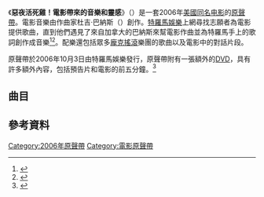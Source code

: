 {{Distinguish|惡夜活死雞}}
{{noteTA
|G1=Show
|G2=Movie
}}
{{Infobox album
| name = 惡夜活死雞！電影帶來的音樂和靈感
| original_name = {{lang|en|''Poultrygeist! Music From and Inspired by the Motion Picture''}}
| type = [[電影配樂|電影配樂]]
| artist = 杜吉·巴納斯（{{lang|en|Duggie Banas}}）
| cover = Poultrygeist (soundtrack).gif
| released = {{Start date|2006|10|3}}
| genre = 歌舞，[[硬核朋克|硬核朋克]]，[[搖滾樂|搖滾]]，[[流行朋克|流行朋克]]，[[斯卡朋克|斯卡朋克]]
| length = 68:51
| label = [[特羅馬娛樂|特羅馬娛樂]]<br>{{lang|en|Micro, Inc. Recordings}}
| producer = 傑瑞米·豪威爾（{{lang|en|Jeremy Howell}}）
| prev_title = 
| prev_year = 
| year = 
| next_title = 
| next_year  = 
}}

《'''惡夜活死雞！電影帶來的音樂和靈感'''》（{{lang-en|''Poultrygeist! Music From and Inspired by the Motion Picture''}}）是一套2006年[[美國|美國]][[惡夜活死雞|同名电影]]的[[電影原聲帶|原聲帶]]。電影音樂由作曲家杜吉·巴納斯（{{lang|en|Duggie Banas}}）創作。[[特羅馬娛樂|特羅馬娛樂]]上網尋找志願者為電影提供歌曲，直到他們遇見了來自加拿大的巴納斯來幫電影作曲並為特羅馬手上的歌詞創作成音樂<ref name="BloodyDisgusting(2008-03-02)">{{cite web|url=http://www.bloody-disgusting.com/interview/449|title=Poultrygeist: Director/Troma Founder Lloyd Kaufman|last=Harley|first=David|work={{le|Bloody Disgusting|Bloody Disgusting}}|date=2008-03-02|accessdate=2020-12-27|archive-url=https://web.archive.org/web/20080302204653/http://www.bloody-disgusting.com/interview/449|archive-date=2008-03-02|dead-url=yes}}</ref><ref name="ProduceYourOwnDamnMovie!">{{cite book|last=Kaufman|first=Lloyd|date=2012-09-10|title=Produce Your Own Damn Movie!|url=https://books.google.com.tw/books?id=o9Z5AgAAQBAJ&pg=PT262&lpg=PT262&dq=Duggie+Banas&source=bl&ots=OfxT0gxwHx&sig=ACfU3U2zvvZ6tKwtj55lsNBLTejkUhRggQ&hl=zh-TW&sa=X&ved=2ahUKEwjKk9nKlPDtAhVDyIsBHeLmAnsQ6AEwFXoECAUQAg|publisher={{le|CRC出版社|CRC Press|CRC Press}}|isbn=978-1136059421|access-date=2021-01-19|archive-date=2021-03-18|archive-url=https://web.archive.org/web/20210318070836/https://books.google.com.tw/books?id=o9Z5AgAAQBAJ&pg=PT262&lpg=PT262&dq=Duggie+Banas&source=bl&ots=OfxT0gxwHx&sig=ACfU3U2zvvZ6tKwtj55lsNBLTejkUhRggQ&hl=zh-TW&sa=X&ved=2ahUKEwjKk9nKlPDtAhVDyIsBHeLmAnsQ6AEwFXoECAUQAg}}</ref>{{rp|251}}。配樂還包括眾多[[龐克搖滾|龐克搖滾]]樂團的歌曲以及電影中的對話片段。

原聲帶於2006年10月3日由特羅馬娛樂發行，原聲帶附有一張額外的[[DVD|DVD]]，具有許多額外內容，包括預告片和電影的前五分鐘。<ref name="Discogs">{{cite web|url=https://www.discogs.com/Various-Poultrygeist-Night-Of-The-Chicken-Dead/release/1106882|title=Various – Poultrygeist: Night Of The Chicken Dead|work=[[Discogs|Discogs]]|accessdate=2020-12-28|archive-date=2020-05-22|archive-url=https://web.archive.org/web/20200522143335/https://www.discogs.com/Various-Poultrygeist-Night-Of-The-Chicken-Dead/release/1106882|dead-url=no}}</ref>

== 曲目 ==
{{Tracklist
| headline        = 
| total_length    = 68:51
| extra_column    = Artist
| title1 = Poultrygeist
| extra1 = [[New_Found_Glory|Calimari Safari]]
| length1 = 3:08
| title2 = You Fools, This Restaurant is Built on an Ancient Tromahawk Indian Burial Ground! 	
| note2 = dialogue
| extra2 = [[Ron_Jeremy|Ron Jeremy]]
| length2 = 0:27
| title3 = Clear
| extra3 = [[Potshot_(band)|Potshot]]
| length3 = 2:39
| title4 = Bumpin' Tacos 
| note4 = dialogue
| extra4 = [[Jason_Yachanin|Jason Yachanin]]
| length4 = 0:10
| title5 = Revenge is a Dish Best Served Fried
| note5 =
| writer5 = Gabe Friedman, Lloyd Kaufman, Duggie Banas
| extra5 = Jason Yachanin
| length5 = 2:32
| title6 = Last Words
| extra6 = The Peacocks
| length6 = 1:54
| title7 = Sensitive
| extra7 = [[Scatterbox|Scatterbox]]
| length7 = 1:32
| title8 = Goddamn Honkies
| note8 = dialogue
| extra8 = Joshua Olatunde
| length8 = 0:46
| title9 = Slow Fast Food Love
| extra9 = Jason Yachanin and Kate Graham
| writer9 = Gabe Friedman, Lloyd Kaufman, Duggie Banas
| length9 = 5:10
| title10 = Red Planet
| extra10 = [[Zombina_and_the_Skeletones|Zombina and the Skeletones]]
| length10 = 2:39
| title11 = Eat My Meat, You Vegan Whores
| note11 = dialogue
| extra11 = Jason Yachanin, Allyson Sereboff and Kate Graham
| length11 = 0:20
| title12 = Milk Milk Lemonade
| extra12 = Dingleberry Dynasty
| length12 = 2:21
| title13 = I've Set Sail
| extra13 = [[Dan_Potthast|Dan Potthast]]
| length13 = 2:29
| title14 = Longing to Live / Waiting to Die
| extra14 = Lloyd Kaufman and Jason Yachanin
| writer14 = Gabe Friedman, Duggie Banas, Jason "Shock" Kozun
| length14 = 2:44
| title15 = Lone Gay Man's Last Words
| extra15 = [[Elastic_No-No_Band|Elastic No-No Band]]
| length15 = 2:18
| title16 = My Ass!
| note16 = dialogue
| extra16 = Robin Watkins
| length16 = 0:28
| title17 = Generous General
| extra17 = Robin Watkins, Kate Graham and Allyson Sereboff
| writer17 = Duggie Banas, Jason "Shock" Kozun
| length17 = 4:56
| title18 = Green Eggs and Pam
| extra18 = Purple Pam
| length18 = 3:42
| title19 = Poultrygeist
| extra19 = [[Count_Smokula|Count Smokula]]
| length19 = 2:19
| title20 = S-U-I-C-I-D-E
| extra20 = Rose Ghavami
| writer20 = Gabe Friedman, Duggie Banas
| length20 = 1:42
| title21 = This Isn't a Terrorist Thing!
| note21 = dialogue
| extra21 = Jason Yachanin
| length21 = 0:17
| title22 = Zombie Chickens from Tromaville
| extra22 = The Nihilistics
| length22 = 2:21
| title23 = Ghost of Chicken Past
| writer23 = Robert Aldape, Shane Swenson
| extra23 = Thee Obscene
| length23 = 2:42
| title24 = We Need Action!
| note24 = dialogue
| extra24 = Jason Yachanin, Allyson Sereboff and Kate Graham
| length24 = 0:21
| title25 = Drop the Bucket
| extra25 = Covered in Bees
| length25 = 2:52
| title26 = Dead as a Doornail
| extra26 = Impaler
| length26 = 3:35
| title27 = Massacre
| extra27 = [[The_Dwarves|The Dwarves]]
| length27 = 3:07
| title28 = The Chickens Have Declared Jihad on Us All
| note28 = dialogue
| extra28 = Rose Ghavami
| length28 = 0:10
| title29 = Murderous General
| extra29 = Robin Watkins, Jason Yachanin and Kate Graham
| writer29 = Gabe Friedman, Jason "Shock" Kozun, Duggie Banas
| length29 = 1:25
| title30 = Slow Fast Food Love (reprise)
| extra30 = Baxendale
| writer30 = Gabe Friedman, Lloyd Kaufman
| length30 = 4:47
| title31 = Bleed On
| extra31 = [[The_Dwarves|The Dwarves]]
| length31 = 2:43
}}

== 參考資料 ==
{{reflist|30em}}

{{DEFAULTSORT:Poultrygeist! Music From and Inspired by the Motion Picture}}
[[Category:2006年原聲帶|Category:2006年原聲帶]]
[[Category:電影原聲帶|Category:電影原聲帶]]